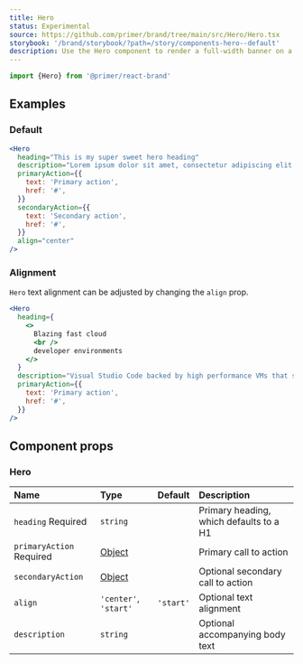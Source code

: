 ```yaml
---
title: Hero
status: Experimental
source: https://github.com/primer/brand/tree/main/src/Hero/Hero.tsx
storybook: '/brand/storybook/?path=/story/components-hero--default'
description: Use the Hero component to render a full-width banner on a webpage
---
```



```js
import {Hero} from '@primer/react-brand'
```

## Examples

### Default

```jsx live
<Hero
  heading="This is my super sweet hero heading"
  description="Lorem ipsum dolor sit amet, consectetur adipiscing elit. In sapien sit ullamcorper id. Aliquam luctus sed turpis felis nam pulvinar risus elementum."
  primaryAction={{
    text: 'Primary action',
    href: '#',
  }}
  secondaryAction={{
    text: 'Secondary action',
    href: '#',
  }}
  align="center"
/>
```

### Alignment

`Hero` text alignment can be adjusted by changing the `align` prop.

```jsx live
<Hero
  heading={
    <>
      Blazing fast cloud
      <br />
      developer environments
    </>
  }
  description="Visual Studio Code backed by high performance VMs that start in seconds."
  primaryAction={{
    text: 'Primary action',
    href: '#',
  }}
/>
```

## Component props

### Hero

| Name                                    | Type                                                                                                         |  Default  | Description                             |
| :-------------------------------------- | :----------------------------------------------------------------------------------------------------------- | :-------: | :-------------------------------------- |
| `heading` <Label>Required</Label>       | `string`                                                                                                     |           | Primary heading, which defaults to a H1 |
| `primaryAction` <Label>Required</Label> | [Object](https://github.com/primer/brand/blob/ca2d3002ba6f7ca9c719f80077c4d95246f33410/src/Hero/Hero.tsx#L8) |           | Primary call to action                  |
| `secondaryAction`                       | [Object](https://github.com/primer/brand/blob/ca2d3002ba6f7ca9c719f80077c4d95246f33410/src/Hero/Hero.tsx#L8) |           | Optional secondary call to action       |
| `align`                                 | `'center'`, `'start'`                                                                                        | `'start'` | Optional text alignment                 |
| `description`                           | `string`                                                                                                     |           | Optional accompanying body text         |
